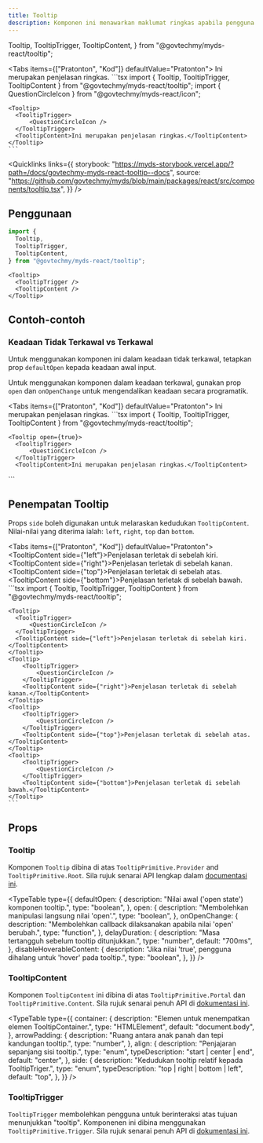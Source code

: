 ```yaml
---
title: Tooltip
description: Komponen ini menawarkan maklumat ringkas apabila pengguna meletakkan tetikus ("hover") atau memberi fokus pada sesuatu elemen.
---
```


  Tooltip,
  TooltipTrigger,
  TooltipContent,
} from "@govtechmy/myds-react/tooltip";

<Tabs items={["Pratonton", "Kod"]} defaultValue="Pratonton">
  <Tab value="Pratonton" className="not-prose flex justify-center gap-1">
    <Tooltip>
      <TooltipTrigger>
          <QuestionCircleIcon />
      </TooltipTrigger>
      <TooltipContent>Ini merupakan penjelasan ringkas.</TooltipContent>
    </Tooltip>
  </Tab>
  <Tab value="Kod">
    ```tsx
    import { Tooltip, TooltipTrigger, TooltipContent } from "@govtechmy/myds-react/tooltip";
    import { QuestionCircleIcon } from "@govtechmy/myds-react/icon";

    <Tooltip>
      <TooltipTrigger>
          <QuestionCircleIcon />
      </TooltipTrigger>
      <TooltipContent>Ini merupakan penjelasan ringkas.</TooltipContent>
    </Tooltip>
    ```

  </Tab>
</Tabs>

<Quicklinks
  links={{
    storybook:
      "https://myds-storybook.vercel.app/?path=/docs/govtechmy-myds-react-tooltip--docs",
    source:
      "https://github.com/govtechmy/myds/blob/main/packages/react/src/components/tooltip.tsx",
  }}
/>

## Penggunaan

```ts copy title="Import"
import {
  Tooltip,
  TooltipTrigger,
  TooltipContent,
} from "@govtechmy/myds-react/tooltip";
```

```tsx copy title="Anatomy"
<Tooltip>
  <TooltipTrigger />
  <TooltipContent />
</Tooltip>
```

## Contoh-contoh

### Keadaan Tidak Terkawal vs Terkawal

Untuk menggunakan komponen ini dalam keadaan tidak terkawal, tetapkan prop `defaultOpen` kepada keadaan awal input.

Untuk menggunakan komponen dalam keadaan terkawal, gunakan prop `open` dan `onOpenChange` untuk mengendalikan keadaan secara programatik.

<Tabs items={["Pratonton", "Kod"]} defaultValue="Pratonton">
  <Tab value="Pratonton" className="not-prose flex justify-center">
    <Tooltip open={true}>
      <TooltipTrigger>
          <QuestionCircleIcon />
      </TooltipTrigger>
      <TooltipContent>Ini merupakan penjelasan ringkas.</TooltipContent>
  </Tooltip>
  </Tab>
  <Tab value="Kod">
    ```tsx 
    import { Tooltip, TooltipTrigger, TooltipContent } from "@govtechmy/myds-react/tooltip";

    <Tooltip open={true}>
      <TooltipTrigger>
          <QuestionCircleIcon />
      </TooltipTrigger>
      <TooltipContent>Ini merupakan penjelasan ringkas.</TooltipContent>

  </Tooltip>
    ```
  </Tab>
</Tabs>

## Penempatan Tooltip

Props `side` boleh digunakan untuk melaraskan kedudukan `TooltipContent`. Nilai-nilai yang diterima ialah: `left`, `right`, `top` dan `bottom`.

<Tabs items={["Pratonton", "Kod"]} defaultValue="Pratonton">
  <Tab value="Pratonton" className="not-prose flex flex-col justify-center items-center gap-10">
    <Tooltip>
      <TooltipTrigger>
          <QuestionCircleIcon />
      </TooltipTrigger>
      <TooltipContent side={"left"}>Penjelasan terletak di sebelah kiri.</TooltipContent>
    </Tooltip>
    <Tooltip>
        <TooltipTrigger>
            <QuestionCircleIcon />
        </TooltipTrigger>
        <TooltipContent side={"right"}>Penjelasan terletak di sebelah kanan.</TooltipContent>
    </Tooltip>
    <Tooltip>
        <TooltipTrigger>
            <QuestionCircleIcon />
        </TooltipTrigger>
        <TooltipContent side={"top"}>Penjelasan terletak di sebelah atas.</TooltipContent>
    </Tooltip>
    <Tooltip>
        <TooltipTrigger>
            <QuestionCircleIcon />
        </TooltipTrigger>
        <TooltipContent side={"bottom"}>Penjelasan terletak di sebelah bawah.</TooltipContent>
    </Tooltip>
  </Tab>
  <Tab value="Kod">
    ```tsx 
    import { Tooltip, TooltipTrigger, TooltipContent } from "@govtechmy/myds-react/tooltip";

    <Tooltip>
      <TooltipTrigger>
          <QuestionCircleIcon />
      </TooltipTrigger>
      <TooltipContent side={"left"}>Penjelasan terletak di sebelah kiri.</TooltipContent>
    </Tooltip>
    <Tooltip>
        <TooltipTrigger>
            <QuestionCircleIcon />
        </TooltipTrigger>
        <TooltipContent side={"right"}>Penjelasan terletak di sebelah kanan.</TooltipContent>
    </Tooltip>
    <Tooltip>
        <TooltipTrigger>
            <QuestionCircleIcon />
        </TooltipTrigger>
        <TooltipContent side={"top"}>Penjelasan terletak di sebelah atas.</TooltipContent>
    </Tooltip>
    <Tooltip>
        <TooltipTrigger>
            <QuestionCircleIcon />
        </TooltipTrigger>
        <TooltipContent side={"bottom"}>Penjelasan terletak di sebelah bawah.</TooltipContent>
    </Tooltip>
    ```

  </Tab>
</Tabs>

## Props

### Tooltip

Komponen `Tooltip` dibina di atas `TooltipPrimitive.Provider` and `TooltipPrimitive.Root`. Sila rujuk senarai API lengkap dalam [documentasi ini](https://www.radix-ui.com/primitives/docs/components/tooltip#provider).

<TypeTable
  type={{
    defaultOpen: {
      description: "Nilai awal ('open state') komponen tooltip.",
      type: "boolean",
    },
    open: {
      description: "Membolehkan manipulasi langsung nilai 'open'.",
      type: "boolean",
    },
    onOpenChange: {
      description:
        "Membolehkan callback dilaksanakan apabila nilai 'open' berubah.",
      type: "function",
    },
    delayDuration: {
      description: "Masa tertangguh sebelum tooltip ditunjukkan.",
      type: "number",
      default: "700ms",
    },
    disableHoverableContent: {
      description:
        "Jika nilai 'true', pengguna dihalang untuk 'hover' pada tooltip.",
      type: "boolean",
    },
  }}
/>

### TooltipContent

Komponen `TooltipContent` ini dibina di atas `TooltipPrimitive.Portal` dan `TooltipPrimitive.Content`. Sila rujuk senarai penuh API di [dokumentasi ini](https://www.radix-ui.com/primitives/docs/components/tooltip#portal).

<TypeTable
  type={{
    container: {
      description: "Elemen untuk menempatkan elemen TooltipContainer.",
      type: "HTMLElement",
      default: "document.body",
    },
    arrowPadding: {
      description: "Ruang antara anak panah dan tepi kandungan tooltip.",
      type: "number",
    },
    align: {
      description: "Penjajaran sepanjang sisi tooltip.",
      type: "enum",
      typeDescription: "start | center | end",
      default: "center",
    },
    side: {
      description: "Kedudukan tooltip relatif kepada TooltipTriger.",
      type: "enum",
      typeDescription: "top | right | bottom | left",
      default: "top",
    },
  }}
/>

### TooltipTrigger

`TooltipTrigger` membolehkan pengguna untuk berinteraksi atas tujuan menunjukkan "tooltip". Komponenen ini dibina menggunakan `TooltipPrimitive.Trigger`. Sila rujuk senarai penuh API di [dokumentasi ini](https://www.radix-ui.com/primitives/docs/components/tooltip#content).
